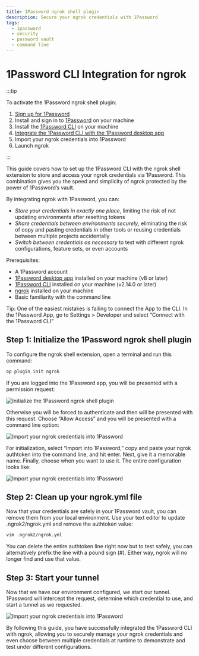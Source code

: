 ```yaml
---
title: 1Password ngrok shell plugin
description: Secure your ngrok credentials with 1Password
tags:
  - 1password
  - security
  - password vault
  - command line
---
```


# 1Password CLI Integration for ngrok

:::tip

To activate the 1Password ngrok shell plugin:

1. [Sign up for 1Password](https://1password.com/sign-up/)
1. Install and sign in to [1Password](https://support.1password.com/get-the-apps/) on your machine
1. Install the [1Password CLI](https://app-updates.agilebits.com/product_history/CLI2) on your machine
1. [Integrate the 1Password CLI with the 1Password desktop app](https://developer.1password.com/docs/cli/app-integration)
1. Import your ngrok credentials into 1Password
1. Launch ngrok

:::

This guide covers how to set up the 1Password CLI with the ngrok shell extension to store and access your ngrok credentials via 1Password. This combination gives you the speed and simplicity of ngrok protected by the power of 1Password’s vault.

By integrating ngrok with 1Password, you can:

- _Store your credentials in exactly one place_, limiting the risk of not updating environments after resetting tokens
- _Share credentials between environments securely_, eliminating the risk of copy and pasting credentials in other tools or reusing credentials between multiple projects accidentally
- _Switch between credentials as necessary_ to test with different ngrok configurations, feature sets, or even accounts

Prerequisites:

- A 1Password account
- [1Password desktop app](https://support.1password.com/get-the-apps/) installed on your machine (v8 or later)
- [1Password CLI](https://app-updates.agilebits.com/product_history/CLI2) installed on your machine (v2.14.0 or later)
- [ngrok](https://download.ngrok.com) installed on your machine
- Basic familiarity with the command line

Tip: One of the easiest mistakes is failing to connect the App to the CLI. In the 1Password App, go to Settings > Developer and select “Connect with the 1Password CLI”

## **Step 1**: Initialize the 1Password ngrok shell plugin

To configure the ngrok shell extension, open a terminal and run this command:

```bash
op plugin init ngrok
```

If you are logged into the 1Password app, you will be presented with a permission request:

![Initialize the 1Password ngrok shell plugin](../img/1password-connect-app-to-cli.png)

Otherwise you will be forced to authenticate and then will be presented with this request. Choose “Allow Access” and you will be presented with a command line option:

![Import your ngrok credentials into 1Password](../img/1password-add-ngrok-authtoken.png)

For initialization, select “Import into 1Password,” copy and paste your ngrok authtoken into the command line, and hit enter. Next, give it a memorable name. Finally, choose when you want to use it. The entire configuration looks like:

![Import your ngrok credentials into 1Password](../img/1password-add-ngrok-authtoken.gif)

## **Step 2**: Clean up your ngrok.yml file

Now that your credentials are safely in your 1Password vault, you can remove them from your local environment. Use your text editor to update .ngrok2/ngrok.yml and remove the authtoken value:

```bash
vim .ngrok2/ngrok.yml
```

You can delete the entire authtoken line right now but to test safely, you can alternatively prefix the line with a pound sign (#). Either way, ngrok will no longer find and use that value.

## **Step 3**: Start your tunnel

Now that we have our environment configured, we start our tunnel. 1Password will intercept the request, determine which credential to use, and start a tunnel as we requested.

![Import your ngrok credentials into 1Password](../img/1password-start-ngrok.gif)

By following this guide, you have successfully integrated the 1Password CLI with ngrok, allowing you to securely manage your ngrok credentials and even choose between multiple credentials at runtime to demonstrate and test under different configurations.
